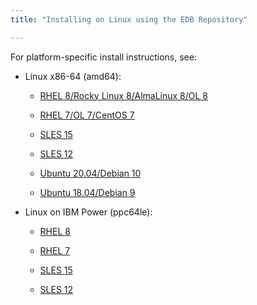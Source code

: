 ```yaml
---
title: "Installing on Linux using the EDB Repository"

---
```


<div id="installing_and_configuring_the_ocl_connector" class="registered_link"></div>

For platform-specific install instructions, see:

- Linux x86-64 (amd64):
  - [RHEL 8/Rocky Linux 8/AlmaLinux 8/OL 8](01_ocl_connector14_rhel_variants8_x86)

  - [RHEL 7/OL 7/CentOS 7](02_ocl_connector14_rhel_variants7_x86)
  - [SLES 15](03_ocl_connector14_sles15_x86)
  - [SLES 12](03_ocl_connector14_sles12_x86)
  - [Ubuntu 20.04/Debian 10](05_ocl_connector14_ubuntu20_deb10_x8)
  - [Ubuntu 18.04/Debian 9](06_ocl_connector14_ubuntu18_deb9_x86)

- Linux on IBM Power (ppc64le):
  - [RHEL 8](07_ocl_connector14_rhel8_ppcle)

  - [RHEL 7](08_ocl_connector14_rhel7_ppcle)
  - [SLES 15](09_ocl_connector14_sles15_ppcle)
  - [SLES 12](10_ocl_connector14_sles12_ppcle)



